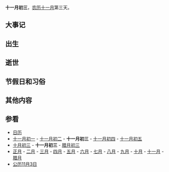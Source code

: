 {{Lunar11Calendar}}
'''十一月初三'''，[[农历|农历]][[十一月_(农历)|十一月]]第三天。

==大事记==

==出生==

==逝世==

==节假日和习俗==

==其他内容==

==参看==
*[[历史上的今天|日历]]
*[[十一月初一|十一月初一]] - [[十一月初二|十一月初二]] - '''十一月初三''' - [[十一月初四|十一月初四]] - [[十一月初五|十一月初五]]
*[[十月初三|十月初三]] - '''十一月初三''' - [[腊月初三|腊月初三]]
*[[正月|正月]] - [[二月_(农历)|二月]] - [[三月_(农历)|三月]] - [[四月_(农历)|四月]] - [[五月_(农历)|五月]] - [[六月_(农历)|六月]] - [[七月_(农历)|七月]] - [[八月_(农历)|八月]] - [[九月_(农历)|九月]] - [[十月_(农历)|十月]] - [[十一月_(农历)|十一月]] - [[腊月|腊月]]
*[[公历|公历]][[11月3日|11月3日]]